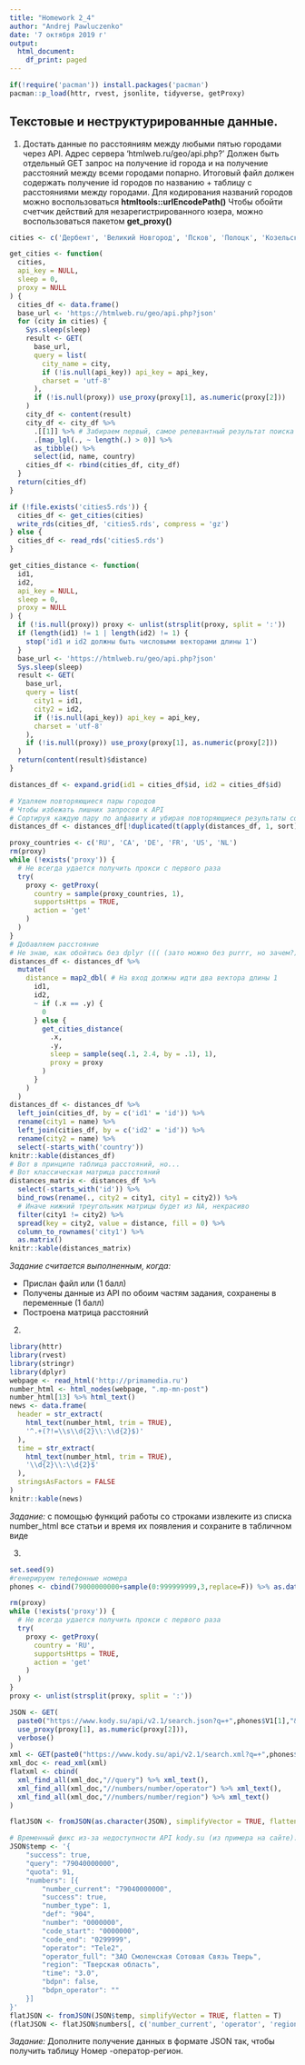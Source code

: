 ```yaml
---
title: "Homework 2_4"
author: "Andrej Pawluczenko"
date: '7 октября 2019 г'
output:
  html_document:
    df_print: paged
---
```


```r
if(!require('pacman')) install.packages('pacman')
pacman::p_load(httr, rvest, jsonlite, tidyverse, getProxy)
```

## Текстовые и неструктурированные данные. 

1. Достать данные по расстояниям между любыми пятью городами через API. Адрес сервера 'htmlweb.ru/geo/api.php?' Должен быть отдельный GET запрос на получение id города и на получение расстояний между всеми городами попарно. 
Итоговый файл должен содержать получение id городов по названию + таблицу с расстояниями между городами.
Для кодирования названий городов можно воспользоваться **htmltools::urlEncodePath()**
Чтобы обойти счетчик действий для незарегистрированного юзера, можно воспользоваться пакетом **get_proxy()**

```r
cities <- c('Дербент', 'Великий Новгород', 'Псков', 'Полоцк', 'Козельск')

get_cities <- function(
  cities,
  api_key = NULL,
  sleep = 0,
  proxy = NULL
) {
  cities_df <- data.frame()
  base_url <- 'https://htmlweb.ru/geo/api.php?json'
  for (city in cities) {
    Sys.sleep(sleep)
    result <- GET(
      base_url,
      query = list(
        city_name = city,
        if (!is.null(api_key)) api_key = api_key,
        charset = 'utf-8'
      ),
      if (!is.null(proxy)) use_proxy(proxy[1], as.numeric(proxy[2]))
    )
    city_df <- content(result)
    city_df <- city_df %>%
      .[[1]] %>% # Забираем первый, самое релевантный результат поиска
      .[map_lgl(., ~ length(.) > 0)] %>%
      as_tibble() %>%
      select(id, name, country)
    cities_df <- rbind(cities_df, city_df)
  }
  return(cities_df)
}

if (!file.exists('cities5.rds')) {
  cities_df <- get_cities(cities)
  write_rds(cities_df, 'cities5.rds', compress = 'gz')
} else {
  cities_df <- read_rds('cities5.rds')
}

get_cities_distance <- function(
  id1,
  id2,
  api_key = NULL,
  sleep = 0,
  proxy = NULL
) {
  if (!is.null(proxy)) proxy <- unlist(strsplit(proxy, split = ':'))
  if (length(id1) != 1 | length(id2) != 1) {
    stop('id1 и id2 должны быть числовыми векторами длины 1')
  }
  base_url <- 'https://htmlweb.ru/geo/api.php?json'
  Sys.sleep(sleep)
  result <- GET(
    base_url,
    query = list(
      city1 = id1,
      city2 = id2,
      if (!is.null(api_key)) api_key = api_key,
      charset = 'utf-8'
    ),
    if (!is.null(proxy)) use_proxy(proxy[1], as.numeric(proxy[2]))
  )
  return(content(result)$distance)
}

distances_df <- expand.grid(id1 = cities_df$id, id2 = cities_df$id)

# Удаляем повторяющиеся пары городов
# Чтобы избежать лишних запросов к API
# Сортируя каждую пару по алфавиту и убирая повторяющиеся результаты сортировки
distances_df <- distances_df[!duplicated(t(apply(distances_df, 1, sort))), ]

proxy_countries <- c('RU', 'CA', 'DE', 'FR', 'US', 'NL')
rm(proxy)
while (!exists('proxy')) {
  # Не всегда удается получить прокси с первого раза
  try(
    proxy <- getProxy(
      country = sample(proxy_countries, 1),
      supportsHttps = TRUE,
      action = 'get'
    )
  )
}
# Добавляем расстояние
# Не знаю, как обойтись без dplyr ((( (зато можно без purrr, но зачем?)
distances_df <- distances_df %>%
  mutate(
    distance = map2_dbl( # На вход должны идти два вектора длины 1
      id1,
      id2,
      ~ if (.x == .y) {
        0
      } else {
        get_cities_distance(
          .x,
          .y,
          sleep = sample(seq(.1, 2.4, by = .1), 1),
          proxy = proxy
        )
      }
    )
  )
distances_df <- distances_df %>%
  left_join(cities_df, by = c('id1' = 'id')) %>%
  rename(city1 = name) %>%
  left_join(cities_df, by = c('id2' = 'id')) %>%
  rename(city2 = name) %>%
  select(-starts_with('country'))
knitr::kable(distances_df)
# Вот в принципе таблица расстояний, но...
# Вот классическая матрица расстояний
distances_matrix <- distances_df %>%
  select(-starts_with('id')) %>%
  bind_rows(rename(., city2 = city1, city1 = city2)) %>%
  # Иначе нижний треугольник матрицы будет из NA, некрасиво
  filter(city1 != city2) %>%
  spread(key = city2, value = distance, fill = 0) %>%
  column_to_rownames('city1') %>%
  as.matrix()
knitr::kable(distances_matrix)
```

*Задание считается выполненным, когда: *

* Прислан файл или (1 балл)
* Получены данные из API по обоим частям задания, сохранены в переменные (1 балл)
* Построена матрица расстояний

2. 
```r
library(httr)
library(rvest)
library(stringr)
library(dplyr)
webpage <- read_html('http://primamedia.ru')
number_html <- html_nodes(webpage, ".mp-mn-post")
number_html[13] %>% html_text()
news <- data.frame(
  header = str_extract(
    html_text(number_html, trim = TRUE),
    '^.+(?!=\\s\\d{2}\\:\\d{2}$)'
  ),
  time = str_extract(
    html_text(number_html, trim = TRUE),
    '\\d{2}\\:\\d{2}$'
  ),
  stringsAsFactors = FALSE
)
knitr::kable(news)
```

*Задание:* с помощью функций работы со строками извлеките из списка number_html все статьи и время их появления и сохраните в табличном виде

3.
```r
set.seed(9)
#генерируем телефонные номера
phones <- cbind(79000000000+sample(0:999999999,3,replace=F)) %>% as.data.frame()

rm(proxy)
while (!exists('proxy')) {
  # Не всегда удается получить прокси с первого раза
  try(
    proxy <- getProxy(
      country = 'RU',
      supportsHttps = TRUE,
      action = 'get'
    )
  )
}
proxy <- unlist(strsplit(proxy, split = ':'))

JSON <- GET(
  paste0("https://www.kody.su/api/v2.1/search.json?q=+",phones$V1[1],"&key=test"),
  use_proxy(proxy[1], as.numeric(proxy[2])),
  verbose()
)
xml <- GET(paste0("https://www.kody.su/api/v2.1/search.xml?q=+",phones$V1[1],"&key=test"))
xml_doc <- read_xml(xml)
flatxml <- cbind(
  xml_find_all(xml_doc,"//query") %>% xml_text(),
  xml_find_all(xml_doc,"//numbers/number/operator") %>% xml_text(),
  xml_find_all(xml_doc,"//numbers/number/region") %>% xml_text()
)

flatJSON <- fromJSON(as.character(JSON), simplifyVector = TRUE, flatten = T)

# Временный фикс из-за недоступности API kody.su (из примера на сайте):
JSON$temp <- '{
	"success": true,
	"query": "79040000000",
	"quota": 91,
	"numbers": [{
		"number_current": "79040000000",
		"success": true,
		"number_type": 1,
		"def": "904",
		"number": "0000000",
		"code_start": "0000000",
		"code_end": "0299999",
		"operator": "Tele2",
		"operator_full": "ЗАО Смоленская Сотовая Связь Тверь",
		"region": "Тверская область",
		"time": "3.0",
		"bdpn": false,
		"bdpn_operator": ""
	}]
}'
flatJSON <- fromJSON(JSON$temp, simplifyVector = TRUE, flatten = T)
(flatJSON <- flatJSON$numbers[, c('number_current', 'operator', 'region')])
```
*Задание:* Дополните получение данных в формате JSON так, чтобы получить таблицу Номер -оператор-регион. 



